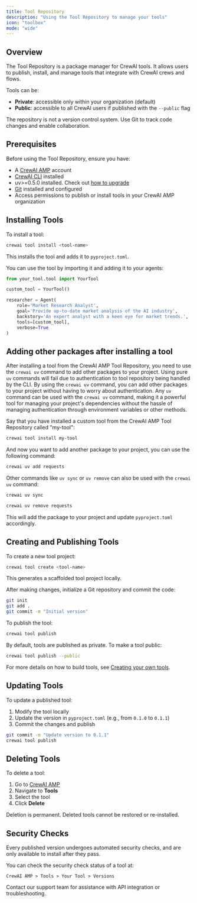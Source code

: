 ```yaml
---
title: Tool Repository
description: "Using the Tool Repository to manage your tools"
icon: "toolbox"
mode: "wide"
---
```


## Overview

The Tool Repository is a package manager for CrewAI tools. It allows users to publish, install, and manage tools that integrate with CrewAI crews and flows.

Tools can be:

- **Private**: accessible only within your organization (default)
- **Public**: accessible to all CrewAI users if published with the `--public` flag

The repository is not a version control system. Use Git to track code changes and enable collaboration.

## Prerequisites

Before using the Tool Repository, ensure you have:

- A [CrewAI AMP](https://app.crewai.com) account
- [CrewAI CLI](https://docs.crewai.com/concepts/cli#cli) installed
- uv>=0.5.0 installed. Check out [how to upgrade](https://docs.astral.sh/uv/getting-started/installation/#upgrading-uv)
- [Git](https://git-scm.com) installed and configured
- Access permissions to publish or install tools in your CrewAI AMP organization

## Installing Tools

To install a tool:

```bash
crewai tool install <tool-name>
```

This installs the tool and adds it to `pyproject.toml`.

You can use the tool by importing it and adding it to your agents:

```python
from your_tool.tool import YourTool

custom_tool = YourTool()

researcher = Agent(
    role='Market Research Analyst',
    goal='Provide up-to-date market analysis of the AI industry',
    backstory='An expert analyst with a keen eye for market trends.',
    tools=[custom_tool],
    verbose=True
)
```

## Adding other packages after installing a tool

After installing a tool from the CrewAI AMP Tool Repository, you need to use the `crewai uv` command to add other packages to your project.
Using pure `uv` commands will fail due to authentication to tool repository being handled by the CLI. By using the `crewai uv` command, you can add other packages to your project without having to worry about authentication.
Any `uv` command can be used with the `crewai uv` command, making it a powerful tool for managing your project's dependencies without the hassle of managing authentication through environment variables or other methods.

Say that you have installed a custom tool from the CrewAI AMP Tool Repository called "my-tool":

```bash
crewai tool install my-tool
```

And now you want to add another package to your project, you can use the following command:

```bash
crewai uv add requests
```

Other commands like `uv sync` or `uv remove` can also be used with the `crewai uv` command:

```bash
crewai uv sync
```

```bash
crewai uv remove requests
```

This will add the package to your project and update `pyproject.toml` accordingly.

## Creating and Publishing Tools

To create a new tool project:

```bash
crewai tool create <tool-name>
```

This generates a scaffolded tool project locally.

After making changes, initialize a Git repository and commit the code:

```bash
git init
git add .
git commit -m "Initial version"
```

To publish the tool:

```bash
crewai tool publish
```

By default, tools are published as private. To make a tool public:

```bash
crewai tool publish --public
```

For more details on how to build tools, see [Creating your own tools](https://docs.crewai.com/concepts/tools#creating-your-own-tools).

## Updating Tools

To update a published tool:

1. Modify the tool locally
2. Update the version in `pyproject.toml` (e.g., from `0.1.0` to `0.1.1`)
3. Commit the changes and publish

```bash
git commit -m "Update version to 0.1.1"
crewai tool publish
```

## Deleting Tools

To delete a tool:

1. Go to [CrewAI AMP](https://app.crewai.com)
2. Navigate to **Tools**
3. Select the tool
4. Click **Delete**

<Warning>
Deletion is permanent. Deleted tools cannot be restored or re-installed.
</Warning>

## Security Checks

Every published version undergoes automated security checks, and are only available to install after they pass. 

You can check the security check status of a tool at:

`CrewAI AMP > Tools > Your Tool > Versions`

<Card title="Need Help?" icon="headset" href="mailto:support@crewai.com">
  Contact our support team for assistance with API integration or troubleshooting.
</Card>


